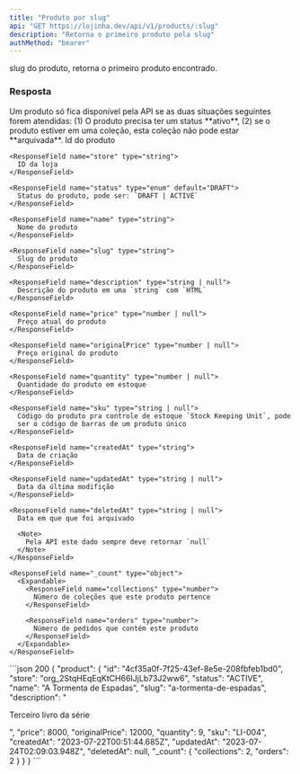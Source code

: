 ```yaml
---
title: "Produto por slug"
api: "GET https://lojinha.dev/api/v1/products/:slug"
description: "Retorna o primeiro produto pela slug"
authMethod: "bearer"
---
```


<ParamField path="slug" type="string">
  slug do produto, retorna o primeiro produto encontrado.
</ParamField>

### Resposta

<Warning>
  Um produto só fica disponível pela API se as duas situações seguintes forem
  atendidas: (1) O produto precisa ter um status **ativo**, (2) se o produto
  estiver em uma coleção, esta coleção não pode estar **arquivada**.
</Warning>

<ResponseField name="product" type="objeto">
  <Expandable name="product">
    <ResponseField name="id" type="uuid">
      Id do produto
    </ResponseField>

    <ResponseField name="store" type="string">
      ID da loja
    </ResponseField>

    <ResponseField name="status" type="enum" default="DRAFT">
      Status do produto, pode ser: `DRAFT | ACTIVE`
    </ResponseField>

    <ResponseField name="name" type="string">
      Nome do produto
    </ResponseField>

    <ResponseField name="slug" type="string">
      Slug do produto
    </ResponseField>

    <ResponseField name="description" type="string | null">
      Descrição do produto em uma `string` com `HTML`
    </ResponseField>

    <ResponseField name="price" type="number | null">
      Preço atual do produto
    </ResponseField>

    <ResponseField name="originalPrice" type="number | null">
      Preço original do produto
    </ResponseField>

    <ResponseField name="quantity" type="number | null">
      Quantidade do produto em estoque
    </ResponseField>

    <ResponseField name="sku" type="string | null">
      Código do produto pra controle de estoque `Stock Keeping Unit`, pode
      ser o código de barras de um produto único
    </ResponseField>

    <ResponseField name="createdAt" type="string">
      Data de criação
    </ResponseField>

    <ResponseField name="updatedAt" type="string | null">
      Data da última modifição
    </ResponseField>

    <ResponseField name="deletedAt" type="string | null">
      Data em que que foi arquivado

      <Note>
        Pela API este dado sempre deve retornar `null`
      </Note>
    </ResponseField>

    <ResponseField name="_count" type="object">
      <Expandable>
        <ResponseField name="collections" type="number">
          Número de coleções que este produto pertence
        </ResponseField>

        <ResponseField name="orders" type="number">
          Número de pedidos que contém este produto
        </ResponseField>
      </Expandable>
    </ResponseField>

  </Expandable>
</ResponseField>

<ResponseExample>
```json 200
{
  "product": {
    "id": "4cf35a0f-7f25-43ef-8e5e-208fbfeb1bd0",
    "store": "org_2StqHEqEqKtCH66IJjLb73J2ww6",
    "status": "ACTIVE",
    "name": "A Tormenta de Espadas",
    "slug": "a-tormenta-de-espadas",
    "description": "<p>Terceiro livro da série</p>",
    "price": 8000,
    "originalPrice": 12000,
    "quantity": 9,
    "sku": "LI-004",
    "createdAt": "2023-07-22T00:51:44.685Z",
    "updatedAt": "2023-07-24T02:09:03.948Z",
    "deletedAt": null,
    "_count": {
      "collections": 2,
      "orders": 2
    }
  }
}
```
</ResponseExample>
